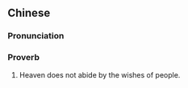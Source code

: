 {{also|天不从人愿}}
==Chinese==
{{zh-forms|s=天不从人愿}}

===Pronunciation===
{{zh-pron
|m=tiān bù cóng rén yuàn
|cat=prov
}}

===Proverb===
{{zh-proverb}}

# Heaven does not abide by the wishes of people.